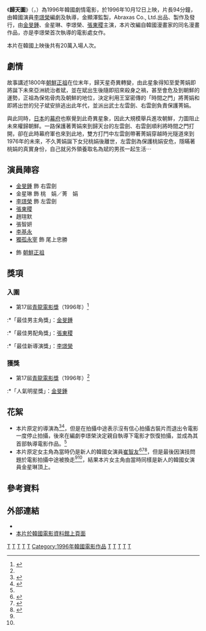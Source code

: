 {{Infobox Film
| name           = 歸天圖
| original_name  = {{lang|ko|귀천도}}
| image          = 
| image_size     = 
| caption        = 
| director       = [[李璟榮|李璟榮]]
| producer       = 金顯澤
| writer         = 李璟榮
| narrator       = 
| starring       = [[金旻鍾|金旻鍾]]<br>金星琳<br>李璟榮<br>[[張東稷|張東稷]]
| music          = 徐永鎮
| cinematography = 金成福
| editing        = {{Link-ko|朴順德|박순덕}}
| production_company = Abraxas Co., Ltd.
| distributor    = Abraxas Co., Ltd.
| released       = {{KOR}} 1996年10月12日
| runtime        = 94分鐘
| country        = {{KOR}}
| language       = [[韓語|韓語]]
| budget         = 
|  gross         = 
| followed_by    = 
| preceded_by    = 
| website        = 
| amg_id         = 
| imdb_id        = tt0411455
| cn_name  = 
| hk_name  = 歸天圖<ref>{{Cite web |url=https://www.yesasia.com/global/%E6%AD%B8%E5%A4%A9%E5%9C%96/1001816466-0-0-0-zh_TW/info.html |title=存档副本 |access-date=2018-10-22 |archive-date=2019-08-11 |archive-url=https://web.archive.org/web/20190811075335/https://www.yesasia.com/global/%E6%AD%B8%E5%A4%A9%E5%9C%96/1001816466-0-0-0-zh_TW/info.html |dead-url=no }}</ref>
| tw_name  = 歸天圖
}}

《'''歸天圖'''》（{{lang-ko|'''귀천도'''}}，{{lang-en|'''''The Gate of Destiny'''''}}）為1996年韓國劇情電影，於1996年10月12日上映，片長94分鐘，由韓國演員[[李璟榮|李璟榮]]編劇及執導，金顯澤監製，Abraxas Co., Ltd.出品、製作及發行，由[[金旻鍾|金旻鍾]]、金星琳、李璟榮、[[張東稷|張東稷]]主演，本片改編自韓國漫畫家{{Link-ko|李賢世|이현세}}的同名漫畫作品，亦是李璟榮首次執導的電影處女作。

本片在韓國上映後共有20萬入場人次。

==劇情==
故事講述1800年[[朝鮮正祖|朝鮮正祖]]在位末年，歸天星奇異轉變，由此星象得知至愛菁娟即將誕下未來亞洲統治者斌，並在斌出生後隨即招來殺身之禍，甚至會危及到朝鮮的運勢，正祖為保佑骨肉及朝鮮的地位，決定利用王室密傳的「時間之門」將菁娟和即將出世的兒子斌安排逃出此年代，並派出武士左雲劍、右雲劍負責保護菁娟。

與此同時，[[日本|日本]]的[[幕府_(日本)|幕府]]也察覺到此奇異星象，因此大規模舉兵進攻朝鮮，力圖阻止未來權歸朝鮮。一路保護著菁娟來到歸天台的左雲劍、右雲劍順利將時間之門打開，卻在此時幕府軍也來到此地，雙方打鬥中左雲劍帶著菁娟穿越時光隧道來到1976年的未來，不久菁娟誕下女兒桃娟後離世，左雲劍為保護桃娟安危，隱瞞著桃娟的真實身份，自己就另外領養取名為斌的男孩一起生活⋯

== 演員陣容 ==
*[[金旻鍾|金旻鍾]] 飾 右雲劍
*金星琳 飾 桃　娟／菁　娟
*[[李璟榮|李璟榮]] 飾 左雲劍
*[[張東稷|張東稷]] 
*趙瑄默
*張智妍 
*[[李基永|李基永]] 
*[[獨孤永宰|獨孤永宰]] 飾 尾上忠勝
*{{Link-ko|李基列|이기열}} 飾 [[朝鮮正祖|朝鮮正祖]]

== 獎項 ==
{{col-begin}}
{{col-2}}
=== 入圍 ===
*第17屆[[青龍電影獎|青龍電影獎]]（1996年）<ref name="blueaward1996">{{Cite web |url=http://www.blueaward.co.kr/bbs/board.php?bo_table=awards_news&sca=17 |title=第17屆青龍電影獎得獎及入圍名單 |access-date=2014-12-18 |archive-date=2017-10-12 |archive-url=https://web.archive.org/web/20171012123141/http://www.blueaward.co.kr/bbs/board.php?bo_table=awards_news&sca=17 |dead-url=no }}</ref>
:*「最佳男主角獎」：[[金旻鍾|金旻鍾]]
:*「最佳男配角獎」：[[張東稷|張東稷]]
:*「最佳新導演獎」：[[李璟榮|李璟榮]]
{{col-2}}

=== 獲獎 ===
*第17屆[[青龍電影獎|青龍電影獎]]（1996年）<ref name="blueaward1996"/>
:*「人氣明星獎」：[[金旻鍾|金旻鍾]]
{{col-end}}

== 花絮 ==
*本片原定的導演為{{Link-ko|沈昇輔|심승보}}<ref name="Minjong070914">{{cite news |url=http://ww.w.minjong.net/zb/view.php?id=freeboard&page=17&sn1=on&divpage=1&sn=on&ss=off&sc=off&keyword=MJnet&select_arrange=hit&desc=desc&no=4640 |quote=金旻鍾在個人專訪中提及原導演退出一事 |title=李璟榮指導下的「歸天圖」 |publisher=www.minjong.net |date=2007年9月14日 |access-date=2020-04-29 |archive-url=https://web.archive.org/web/20141219000253/http://ww.w.minjong.net/zb/view.php?id=freeboard&page=17&sn1=on&divpage=1&sn=on&ss=off&sc=off&keyword=MJnet&select_arrange=hit&desc=desc&no=4640 |archive-date=2014-12-19 |dead-url=yes }}{{zh-hant}}</ref><ref>{{cite news |url=http://newslibrary.naver.com/viewer/index.nhn?articleId=1995102100289111003&editNo=5&printCount=1&publishDate=1995-10-21&officeId=00028&pageNo=11&printNo=2373&publishType=00010 |quote= |title=인터뷰 영화제작사 차린 배우 이경영씨 "자작 공상활극 '귀천도' 제작 준비" |publisher=[[韓民族日報|韓民族日報]] |date=1995年10月21日}}{{ko}}</ref>，但是在拍攝中途表示沒有信心拍攝古裝片而退出令電影一度停止拍攝，後來在編劇李璟榮決定親自執導下電影才恢復拍攝，並成為其首部執導電影作品。<ref name="Minjong070914"/>
*本片原定女主角為當時仍是新人的韓國女演員[[崔智友|崔智友]]<ref>{{cite news |url=http://newslibrary.naver.com/viewer/index.nhn?articleId=1996121400289120001&editNo=6&printCount=1&publishDate=1996-12-14&officeId=00028&pageNo=20&printNo=2752&publishType=00010 |quote= |title='첫사랑' 톡톡튀는 청순미 최지우씨 똑 소리 여대생역 "반짝스타는 사절" |publisher=[[韓民族日報|韓民族日報]] |date=1996年12月14日}}{{ko}}</ref><ref name="頭條日報111228">{{cite news |url=http://hd.stheadline.com/ent/ent_content.asp?contid=37084&srctype=p |quote=崔智友於2011年12月26日在SBS綜藝節目《Healing Camp》提及當年拍攝中途被換角一事 |title=崔智友憶被換角落淚 |publisher=[[頭條日報|頭條日報]] |date=2011年12月28日 |access-date=2020-04-29 |archive-url=https://web.archive.org/web/20141218233515/http://hd.stheadline.com/ent/ent_content.asp?contid=37084&srctype=p |archive-date=2014-12-18 |dead-url=yes }}{{zh-hant}}</ref><ref name="星島日報 (加拿大)111228">{{cite news |url=http://news.singtao.ca/vancouver/2011-12-28/entertainment1325055481d3617679.html |title=崔智友憶被換角落淚 |publisher=星島日報 (加拿大) |date=2011年12月28日 |access-date=2020-04-29 |archive-url=https://web.archive.org/web/20141219164941/http://news.singtao.ca/vancouver/2011-12-28/entertainment1325055481d3617679.html |archive-date=2014-12-19 |dead-url=yes }}{{zh-hant}}</ref>，但是最後因演技問題於電影拍攝中途被換走<ref name="頭條日報111228"/><ref name="星島日報 (加拿大)111228"/>，結果本片女主角由當時同樣是新人的韓國女演員金星琳頂上。

==參考資料==
<div class="references-small">
<references/>
</div>

==外部連結==
*{{IMDB title|0411455|歸天圖}}
*[http://www.kmdb.or.kr/movie/md_basic.asp?nation=K&p_dataid=04860 本片於韓國電影資料館上頁面] {{Wayback|url=http://www.kmdb.or.kr/movie/md_basic.asp?nation=K&p_dataid=04860 |date=20190813081926 }}

[[Category:韓國劇情片|T]]
[[Category:韓國動作片|T]]
[[Category:動作片|T]]
[[Category:時間旅行題材作品|T]]
[[Category:韓語電影|T]]
[[Category:1996年韓國電影作品|Category:1996年韓國電影作品]]
[[Category:漫畫改編真人電影|T]]
[[Category:韓國漫畫改編電影|T]]
[[Category:朝鮮正祖時期背景電影|T]]
[[Category:奇幻電影|T]]
[[Category:韓國奇幻電影|T]]
